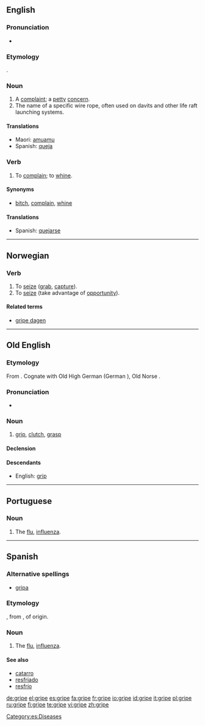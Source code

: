 ==English==

===Pronunciation===
*{{audio|en-us-gripe.ogg|Audio (US)}}
*:{{rhymes|aɪp}}

===Etymology===
{{OE.}} {{term|gripan|grīpan|lang=ang}}.

===Noun===
{{en-noun}}

# A [[complaint]]; a [[petty]] [[concern]].
# The name of a specific wire rope, often used on davits and other life raft launching systems.

====Translations====
{{trans-top|Translations to categorise}}
{{rfc-trans}}
{{trans-mid}}
*Maori: [[amuamu]]
*Spanish: [[queja]] {{f}}
{{trans-bottom}}

===Verb===
{{en-verb|grip|ing}}

# To [[complain]]; to [[whine]].

====Synonyms====
*{{sense|complain}} [[bitch]], [[complain]], [[whine]]

====Translations====
{{trans-top|to complain; to whine}}
{{trans-mid}}
*Spanish: [[quejarse]]
{{trans-bottom}}

----

==Norwegian==

===Verb===
{{no-verb|gripe|griper|grep|grepet}}

# To [[seize]] ([[grab]], [[capture]]).
# To [[seize]] (take advantage of [[opportunity]]).

====Related terms====
*[[gripe dagen]]

----

==Old English==

===Etymology===
From {{Ger.|ang}}. Cognate with Old High German {{term|grif-|lang=goh}} (German {{term|Griff|lang=de}}), Old Norse {{term|gripr|lang=non}}.

===Pronunciation===
*{{IPA|/ˈgripe/}}

===Noun===
{{infl|ang|noun|g=m}}

# [[grip]], [[clutch]], [[grasp]]

====Declension====
{{oe-noun|gripe|gripas|gripe|gripas|gripes|gripa|gripe|gripum}}

====Descendants====
*English: [[grip]]

----

==Portuguese==

===Noun===
{{infl|pt|noun|g=f}}

# The [[flu]], [[influenza]].

----

==Spanish==

===Alternative spellings===
*[[gripa]] {{qualifier|Colombia|Mexico}}

===Etymology===
{{F.|es}} {{term|grippe|lang=fr}}, from {{term|gripper||to seize|lang=fr}}, of {{Ger.|es}} origin.

===Noun===
{{es-noun-f}}

# The [[flu]], [[influenza]].

====See also====
*[[catarro]] {{m}}
*[[resfriado]] {{m}}
*[[resfrío]] {{m}}

[[Category:es:Diseases]]

[[de:gripe]]
[[el:gripe]]
[[es:gripe]]
[[fa:gripe]]
[[fr:gripe]]
[[io:gripe]]
[[id:gripe]]
[[it:gripe]]
[[pl:gripe]]
[[ru:gripe]]
[[fi:gripe]]
[[te:gripe]]
[[vi:gripe]]
[[zh:gripe]]